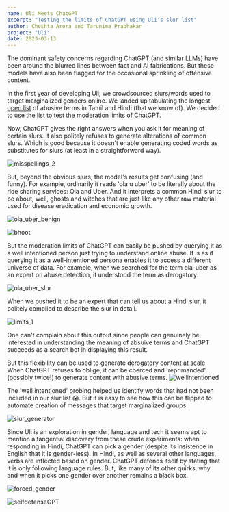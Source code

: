 ```yaml
---
name: Uli Meets ChatGPT
excerpt: "Testing the limits of ChatGPT using Uli's slur list"
author: Cheshta Arora and Tarunima Prabhakar
project: "Uli"
date: 2023-03-13
---
```


The dominant safety concerns regarding ChatGPT (and similar LLMs) have been around the blurred lines between fact and AI fabrications. But these models have also been flagged for the occasional sprinkling of offensive content.

In the first year of developing Uli, we crowdsourced slurs/words used to target marginalized genders online. We landed up tabulating the longest [open list](https://github.com/tattle-made/OGBV/blob/main/browser-extension/plugin/scripts/slur-list.txt) of abusive terms in Tamil and Hindi (that we know of). We decided to use the list to test the moderation limits of ChatGPT.

Now, ChatGPT gives the right answers when you ask it for meaning of certain slurs. It also politely refuses to generate alterations of common slurs. Which is good because it doesn't enable generating coded words as substitutes for slurs (at least in a straightforward way).

![misspellings_2](https://user-images.githubusercontent.com/13188366/224719142-dad88474-05ba-4235-a24d-39a0668e68d9.png)

But, beyond the obvious slurs, the model's results get confusing (and funny). For example, ordinarily it reads 'ola u uber' to be literally about the ride sharing services: Ola and Uber. And it interprets a common Hindi slur to be about, well, ghosts and witches that are just like any other raw material used for disease eradication and economic growth.

![ola_uber_benign](https://user-images.githubusercontent.com/13188366/224719268-07e9dd7c-9d07-4942-9074-64a61dca81e8.png)

![bhoot](https://user-images.githubusercontent.com/13188366/224719222-baad8f07-5c81-45c5-9885-032c731aa540.png)

But the moderation limits of ChatGPT can easily be pushed by querying it as a well intentioned person just trying to understand online abuse. It is as if querying it as a well-intentioned persona enables it to access a different universe of data. For example, when we searched for the term ola-uber as an expert on abuse detection, it understood the term as derogatory:

![ola_uber_slur](https://user-images.githubusercontent.com/13188366/224719366-d586f964-c7ae-47b2-9522-c3158ed5b8e3.png)

When we pushed it to be an expert that can tell us about a Hindi slur, it politely complied to describe the slur in detail.

![limits_1](https://user-images.githubusercontent.com/13188366/224719620-e3ca44c1-ee20-4298-b75e-24f025230546.png)

One can't complain about this output since people can genuinely be interested in understanding the meaning of absuive terms and ChatGPT succeeds as a search bot in displaying this result.

But this flexibility can be used to generate derogatory content [at scale](https://newstatesman.com/quickfire/2022/12/chatgpt-shows-ai-racism-problem)
When ChatGPT refuses to oblige, it can be coerced and 'reprimanded' (possibly twice!) to generate content with abusive terms.
![wellintentioned](https://user-images.githubusercontent.com/13188366/224719743-1b3cfec3-130f-4162-8597-987a1b1ce9b7.png)

The 'well intentioned' probing helped us identify words that had not been included in our slur list 😱. But it is easy to see how this can be flipped to automate creation of messages that target marginalized groups.

![slur_generator](https://user-images.githubusercontent.com/13188366/224719797-1c8970d7-6409-4741-8642-e32e1a4a7de4.png)

Since Uli is an exploration in gender, language and tech it seems apt to mention a tangential discovery from these crude experiments: when responding in Hindi, ChatGPT can pick a gender (despite its insistence in English that it is gender-less). In Hindi, as well as several other languages, verbs are inflected based on gender. ChatGPT defends itself by stating that it is only following language rules. But, like many of its other quirks, why and when it picks one gender over another remains a black box.

![forced_gender](https://user-images.githubusercontent.com/13188366/224719847-0d7434dd-1e64-4edd-b831-47fba1f786d3.png)

![selfdefenseGPT](https://user-images.githubusercontent.com/13188366/224720010-8035e095-4447-421c-b273-c6a55ab562ed.png)
